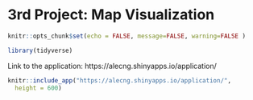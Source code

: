 # 3rd Project: Map Visualization {-}

```r
knitr::opts_chunk$set(echo = FALSE, message=FALSE, warning=FALSE )
```

```r
library(tidyverse)
```

Link to the application: https://alecng.shinyapps.io/application/

```r
knitr::include_app("https://alecng.shinyapps.io/application/",
  height = 600)

```

















